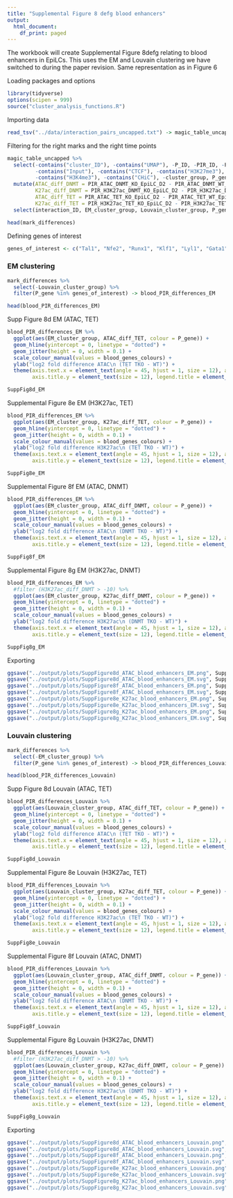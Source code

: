```yaml
---
title: "Supplemental Figure 8 defg blood enhancers"
output:
  html_document:
    df_print: paged
---
```


The workbook will create Supplemental Figure 8defg relating to blood enhancers in EpiLCs. This uses the EM and Louvain clustering we have switched to during the paper revision.
Same representation as in Figure 6


Loading packages and options

```r
library(tidyverse)
options(scipen = 999)
source("cluster_analysis_functions.R")
```


Importing data

```r
read_tsv("../data/interaction_pairs_uncapped.txt") -> magic_table_uncapped
```

Filtering for the right marks and the right time points

```r
magic_table_uncapped %>% 
  select(-contains("cluster_ID"), -contains("UMAP"), -P_ID, -PIR_ID, -PIR_gene, -contains("_ES_"), - contains("_hmC_"), -contains("mC"),
         -contains("Input"), -contains("CTCF"), -contains("H3K27me3"), -contains("H3K4me1"), -contains("RNA"), -contains("P_"),
         -contains("H3K4me3"), -contains("CHiC"), -cluster_group, P_gene) %>% 
  mutate(ATAC_diff_DNMT = PIR_ATAC_DNMT_KO_EpiLC_D2 - PIR_ATAC_DNMT_WT_EpiLC_D2,
         K27ac_diff_DNMT = PIR_H3K27ac_DNMT_KO_EpiLC_D2 - PIR_H3K27ac_DNMT_WT_EpiLC_D2,
         ATAC_diff_TET = PIR_ATAC_TET_KO_EpiLC_D2 - PIR_ATAC_TET_WT_EpiLC_D2,
         K27ac_diff_TET = PIR_H3K27ac_TET_KO_EpiLC_D2 - PIR_H3K27ac_TET_WT_EpiLC_D2) %>% 
  select(interaction_ID, EM_cluster_group, Louvain_cluster_group, P_gene, contains("diff")) -> mark_differences

head(mark_differences)
```

Defining genes of interest

```r
genes_of_interest <- c("Tal1", "Nfe2", "Runx1", "Klf1", "Lyl1", "Gata1")
```


### EM clustering

```r
mark_differences %>% 
  select(-Louvain_cluster_group) %>% 
  filter(P_gene %in% genes_of_interest) -> blood_PIR_differences_EM

head(blood_PIR_differences_EM)
```

Supp Figure 8d EM (ATAC, TET)

```r
blood_PIR_differences_EM %>% 
  ggplot(aes(EM_cluster_group, ATAC_diff_TET, colour = P_gene)) +
  geom_hline(yintercept = 0, linetype = "dotted") +
  geom_jitter(height = 0, width = 0.1) +
  scale_colour_manual(values = blood_genes_colours) +
  ylab("log2 fold difference ATAC\n (TET TKO - WT)") +
  theme(axis.text.x = element_text(angle = 45, hjust = 1, size = 12), axis.title.x = element_blank(), 
        axis.title.y = element_text(size = 12), legend.title = element_blank()) -> SuppFig8d_EM

SuppFig8d_EM
```

Supplemental Figure 8e EM (H3K27ac, TET)

```r
blood_PIR_differences_EM %>% 
  ggplot(aes(EM_cluster_group, K27ac_diff_TET, colour = P_gene)) +
  geom_hline(yintercept = 0, linetype = "dotted") +
  geom_jitter(height = 0, width = 0.1) +
  scale_colour_manual(values = blood_genes_colours) +
  ylab("log2 fold difference H3K27ac\n (TET TKO - WT)") +
  theme(axis.text.x = element_text(angle = 45, hjust = 1, size = 12), axis.title.x = element_blank(), 
        axis.title.y = element_text(size = 12), legend.title = element_blank()) -> SuppFig8e_EM

SuppFig8e_EM
```
Supplemental Figure 8f EM (ATAC, DNMT)

```r
blood_PIR_differences_EM %>% 
  ggplot(aes(EM_cluster_group, ATAC_diff_DNMT, colour = P_gene)) +
  geom_hline(yintercept = 0, linetype = "dotted") +
  geom_jitter(height = 0, width = 0.1) +
  scale_colour_manual(values = blood_genes_colours) +
  ylab("log2 fold difference ATAC\n (DNMT TKO - WT)") +
  theme(axis.text.x = element_text(angle = 45, hjust = 1, size = 12), axis.title.x = element_blank(), 
        axis.title.y = element_text(size = 12), legend.title = element_blank()) -> SuppFig8f_EM

SuppFig8f_EM
```

Supplemental Figure 8g EM (H3K27ac, DNMT)

```r
blood_PIR_differences_EM %>% 
  #filter (H3K27ac_diff_DNMT > -10) %>% 
  ggplot(aes(EM_cluster_group, K27ac_diff_DNMT, colour = P_gene)) +
  geom_hline(yintercept = 0, linetype = "dotted") +
  geom_jitter(height = 0, width = 0.1) +
  scale_colour_manual(values = blood_genes_colours) +
  ylab("log2 fold difference H3K27ac\n (DNMT TKO - WT)") +
  theme(axis.text.x = element_text(angle = 45, hjust = 1, size = 12), axis.title.x = element_blank(), 
        axis.title.y = element_text(size = 12), legend.title = element_blank()) -> SuppFig8g_EM

SuppFig8g_EM
```
Exporting

```r
ggsave("../output/plots/SuppFigure8d_ATAC_blood_enhancers_EM.png", SuppFig8d_EM, width = 5, height = 5, units = "in")
ggsave("../output/plots/SuppFigure8d_ATAC_blood_enhancers_EM.svg", SuppFig8d_EM, width = 5, height = 5, units = "in")
ggsave("../output/plots/SuppFigure8f_ATAC_blood_enhancers_EM.png", SuppFig8f_EM, width = 5, height = 5, units = "in")
ggsave("../output/plots/SuppFigure8f_ATAC_blood_enhancers_EM.svg", SuppFig8f_EM, width = 5, height = 5, units = "in")
ggsave("../output/plots/SuppFigure8e_K27ac_blood_enhancers_EM.png", SuppFig8e_EM, width = 5, height = 5, units = "in")
ggsave("../output/plots/SuppFigure8e_K27ac_blood_enhancers_EM.svg", SuppFig8e_EM, width = 5, height = 5, units = "in")
ggsave("../output/plots/SuppFigure8g_K27ac_blood_enhancers_EM.png", SuppFig8g_EM, width = 5, height = 5, units = "in")
ggsave("../output/plots/SuppFigure8g_K27ac_blood_enhancers_EM.svg", SuppFig8g_EM, width = 5, height = 5, units = "in")
```


### Louvain clustering

```r
mark_differences %>% 
  select(-EM_cluster_group) %>% 
  filter(P_gene %in% genes_of_interest) -> blood_PIR_differences_Louvain

head(blood_PIR_differences_Louvain)
```

Supp Figure 8d Louvain (ATAC, TET)

```r
blood_PIR_differences_Louvain %>% 
  ggplot(aes(Louvain_cluster_group, ATAC_diff_TET, colour = P_gene)) +
  geom_hline(yintercept = 0, linetype = "dotted") +
  geom_jitter(height = 0, width = 0.1) +
  scale_colour_manual(values = blood_genes_colours) +
  ylab("log2 fold difference ATAC\n (TET TKO - WT)") +
  theme(axis.text.x = element_text(angle = 45, hjust = 1, size = 12), axis.title.x = element_blank(), 
        axis.title.y = element_text(size = 12), legend.title = element_blank()) -> SuppFig8d_Louvain

SuppFig8d_Louvain
```

Supplemental Figure 8e Louvain (H3K27ac, TET)

```r
blood_PIR_differences_Louvain %>% 
  ggplot(aes(Louvain_cluster_group, K27ac_diff_TET, colour = P_gene)) +
  geom_hline(yintercept = 0, linetype = "dotted") +
  geom_jitter(height = 0, width = 0.1) +
  scale_colour_manual(values = blood_genes_colours) +
  ylab("log2 fold difference H3K27ac\n (TET TKO - WT)") +
  theme(axis.text.x = element_text(angle = 45, hjust = 1, size = 12), axis.title.x = element_blank(), 
        axis.title.y = element_text(size = 12), legend.title = element_blank()) -> SuppFig8e_Louvain

SuppFig8e_Louvain
```
Supplemental Figure 8f Louvain (ATAC, DNMT)

```r
blood_PIR_differences_Louvain %>% 
  ggplot(aes(Louvain_cluster_group, ATAC_diff_DNMT, colour = P_gene)) +
  geom_hline(yintercept = 0, linetype = "dotted") +
  geom_jitter(height = 0, width = 0.1) +
  scale_colour_manual(values = blood_genes_colours) +
  ylab("log2 fold difference ATAC\n (DNMT TKO - WT)") +
  theme(axis.text.x = element_text(angle = 45, hjust = 1, size = 12), axis.title.x = element_blank(), 
        axis.title.y = element_text(size = 12), legend.title = element_blank()) -> SuppFig8f_Louvain

SuppFig8f_Louvain
```

Supplemental Figure 8g Louvain (H3K27ac, DNMT)

```r
blood_PIR_differences_Louvain %>% 
  #filter (H3K27ac_diff_DNMT > -10) %>% 
  ggplot(aes(Louvain_cluster_group, K27ac_diff_DNMT, colour = P_gene)) +
  geom_hline(yintercept = 0, linetype = "dotted") +
  geom_jitter(height = 0, width = 0.1) +
  scale_colour_manual(values = blood_genes_colours) +
  ylab("log2 fold difference H3K27ac\n (DNMT TKO - WT)") +
  theme(axis.text.x = element_text(angle = 45, hjust = 1, size = 12), axis.title.x = element_blank(), 
        axis.title.y = element_text(size = 12), legend.title = element_blank()) -> SuppFig8g_Louvain

SuppFig8g_Louvain
```
Exporting

```r
ggsave("../output/plots/SuppFigure8d_ATAC_blood_enhancers_Louvain.png", SuppFig8d_Louvain, width = 5, height = 5, units = "in")
ggsave("../output/plots/SuppFigure8d_ATAC_blood_enhancers_Louvain.svg", SuppFig8d_Louvain, width = 5, height = 5, units = "in")
ggsave("../output/plots/SuppFigure8f_ATAC_blood_enhancers_Louvain.png", SuppFig8f_Louvain, width = 5, height = 5, units = "in")
ggsave("../output/plots/SuppFigure8f_ATAC_blood_enhancers_Louvain.svg", SuppFig8f_Louvain, width = 5, height = 5, units = "in")
ggsave("../output/plots/SuppFigure8e_K27ac_blood_enhancers_Louvain.png", SuppFig8e_Louvain, width = 5, height = 5, units = "in")
ggsave("../output/plots/SuppFigure8e_K27ac_blood_enhancers_Louvain.svg", SuppFig8e_Louvain, width = 5, height = 5, units = "in")
ggsave("../output/plots/SuppFigure8g_K27ac_blood_enhancers_Louvain.png", SuppFig8g_Louvain, width = 5, height = 5, units = "in")
ggsave("../output/plots/SuppFigure8g_K27ac_blood_enhancers_Louvain.svg", SuppFig8g_Louvain, width = 5, height = 5, units = "in")
```


